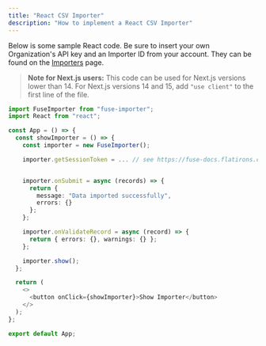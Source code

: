 ```yaml
---
title: "React CSV Importer"
description: "How to implement a React CSV Importer"
---
```


Below is some sample React code. Be sure to insert your own Organization's API key and an Importer ID from your account. They can be found on the [Importers](https://fuse.flatirons.com/account/importers) page.

> **Note for Next.js users:** This code can be used for Next.js versions lower than 14. For Next.js versions 14 and 15, add `"use client"` to the first line of the file.

```typescript
import FuseImporter from "fuse-importer";
import React from "react";

const App = () => {
  const showImporter = () => {
    const importer = new FuseImporter();

    importer.getSessionToken = ... // see https://fuse-docs.flatirons.com/getting-started/sessions


    importer.onSubmit = async (records) => {
      return {
        message: "Data imported successfully",
        errors: {}
      };
    };

    importer.onValidateRecord = async (record) => {
      return { errors: {}, warnings: {} };
    };

    importer.show();
  };

  return (
    <>
      <button onClick={showImporter}>Show Importer</button>
    </>
  );
};

export default App;

```

